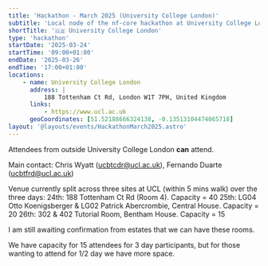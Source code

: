 ```yaml
---
title: 'Hackathon - March 2025 (University College London)'
subtitle: 'Local node of the nf-core hackathon at University College London, UK'
shortTitle: '🇬🇧 University College London'
type: 'hackathon'
startDate: '2025-03-24'
startTime: '09:00+01:00'
endDate: '2025-03-26'
endTime: '17:00+01:00'
locations:
    - name: University College London
      address: |
          188 Tottenham Ct Rd, London W1T 7PH, United Kingdom
      links:
          - https://www.ucl.ac.uk
      geoCoordinates: [51.52188666324138, -0.13513104474065718]
layout: '@layouts/events/HackathonMarch2025.astro'
---
```


Attendees from outside University College London **can** attend.

Main contact: Chris Wyatt ([ucbtcdr@ucl.ac.uk](mailto:ucbtcdr@ucl.ac.uk)), Fernando Duarte ([ucbtfrd@ucl.ac.uk](mailto:ucbtfrd@ucl.ac.uk))

Venue currently split across three sites at UCL (within 5 mins walk) over the three days:
24th: 188 Tottenham Ct Rd (Room 4). Capacity = 40
25th: LG04 Otto Koenigsberger & LG02 Patrick Abercrombie, Central House.  Capacity = 20
26th: 302 & 402 Tutorial Room, Bentham House.  Capacity = 15

I am still awaiting confirmation from estates that we can have these rooms. 

We have capacity for 15 attendees for 3 day participants, but for those wanting to attend for 1/2 day we have more space. 

